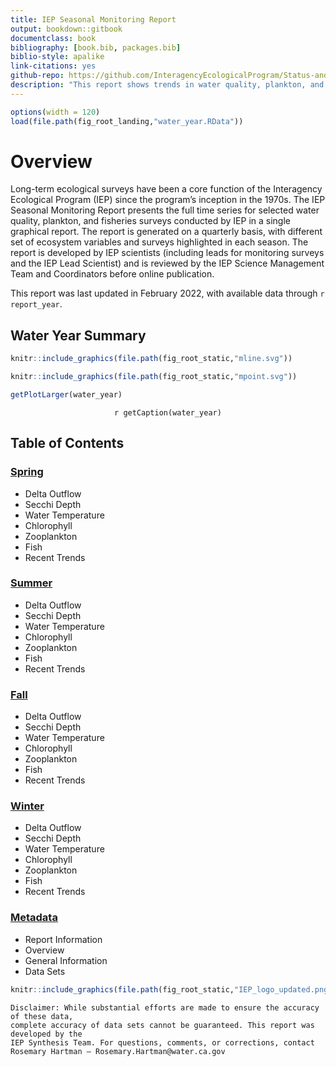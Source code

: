 ```yaml
--- 
title: IEP Seasonal Monitoring Report
output: bookdown::gitbook
documentclass: book
bibliography: [book.bib, packages.bib]
biblio-style: apalike
link-citations: yes
github-repo: https://github.com/InteragencyEcologicalProgram/Status-and-Trends
description: "This report shows trends in water quality, plankton, and fish across multiple IEP surveys."
---
```


```r
options(width = 120)
load(file.path(fig_root_landing,"water_year.RData"))
```

# Overview {#index}

Long-term ecological surveys have been a core function of the Interagency Ecological Program (IEP) since the program’s inception in the 1970s. The IEP Seasonal Monitoring Report presents the full time series for selected water quality, plankton, and fisheries surveys conducted by IEP in a single graphical report.  The report is generated on a quarterly basis, with different set of ecosystem variables and surveys highlighted in each season. The report is developed by IEP scientists (including leads for monitoring surveys and the IEP Lead Scientist) and is reviewed by the IEP Science Management Team and Coordinators before online publication.

This report was last updated in February 2022, with available data through `r report_year`.

## Water Year Summary

:::: {.row}
::: {.col-1of2}
```r
knitr::include_graphics(file.path(fig_root_static,"mline.svg"))
```
:::
::: {.col-1of2}
```r
knitr::include_graphics(file.path(fig_root_static,"mpoint.svg"))
```
:::
::::

```r
getPlotLarger(water_year)
```
<center>`r getCaption(water_year)`</center>

## Table of Contents

<h3>[Spring](Spring.html)</h3>

  * Delta Outflow
  * Secchi Depth
  * Water Temperature
  * Chlorophyll
  * Zooplankton
  * Fish
  * Recent Trends

<h3>[Summer](Summer.html)</h3>

  * Delta Outflow
  * Secchi Depth
  * Water Temperature
  * Chlorophyll
  * Zooplankton
  * Fish
  * Recent Trends

<h3>[Fall](Fall.html)</h3>

  * Delta Outflow
  * Secchi Depth
  * Water Temperature
  * Chlorophyll
  * Zooplankton
  * Fish
  * Recent Trends

<h3>[Winter](Winter.html)</h3>

  * Delta Outflow
  * Secchi Depth
  * Water Temperature
  * Chlorophyll
  * Zooplankton
  * Fish
  * Recent Trends

<h3>[Metadata](metadata.html)</h3>

  * Report Information
  * Overview
  * General Information
  * Data Sets

```r
knitr::include_graphics(file.path(fig_root_static,"IEP_logo_updated.png"))
```

```block
Disclaimer: While substantial efforts are made to ensure the accuracy of these data, 
complete accuracy of data sets cannot be guaranteed. This report was developed by the 
IEP Synthesis Team. For questions, comments, or corrections, contact 
Rosemary Hartman – Rosemary.Hartman@water.ca.gov
```


